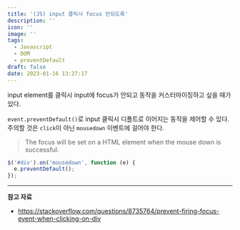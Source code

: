 ```yaml
---
title: '(JS) input 클릭시 focus 안되도록'
description: ''
icon: ''
image: ''
tags:
  - Javascript
  - DOM
  - preventDefault
draft: false
date: 2023-01-16 13:27:17
---
```


input element를 클릭시 input에 focus가 안되고 동작을 커스터마이징하고 싶을 때가 있다.

`event.preventDefault()`로 input 클릭시 디폴트로 이어지는 동작을 제어할 수 있다.
주의할 것은 `click`이 아닌 `mousedown` 이벤트에 걸어야 한다.

> The focus will be set on a HTML element when the mouse down is successful.

```js
$('#div').on('mousedown', function (e) {
  e.preventDefault();
});
```

---

**참고 자료**

- https://stackoverflow.com/questions/8735764/prevent-firing-focus-event-when-clicking-on-div
